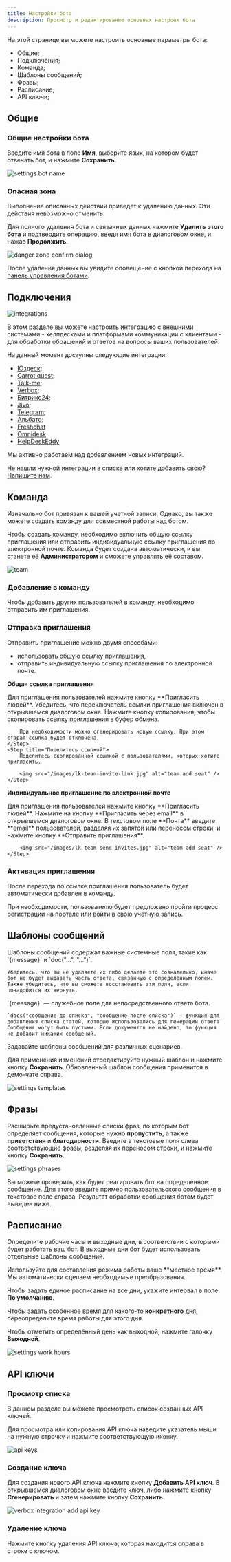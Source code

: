 ```yaml
---
title: Настройки бота
description: Просмотр и редактирование основных настроек бота
---
```


На этой странице вы можете настроить основные параметры бота:
- Общие;
- Подключения;
- Команда;
- Шаблоны сообщений;
- Фразы;
- Расписание;
- API ключи;

## Общие

### Общие настройки бота
Введите имя бота в поле **Имя**, выберите язык, на котором будет отвечать бот, и нажмите **Сохранить**.

<img src="/images/lk-settings-name.jpg" alt="settings bot name" />

### Опасная зона

<Warning>
  Выполнение описанных действий приведёт к удалению данных. Эти действия
  невозможно отменить.
</Warning>

Для полного удаления бота и связанных данных нажмите **Удалить этого бота** и подтвердите операцию, введя имя бота в диалоговом окне, и нажав **Продолжить**.

<img src="/images/lk-danger-zone-confirm.jpg" alt="danger zone confirm dialog" />

После удаления данных вы увидите оповещение с кнопкой перехода на [панель управления ботами](/lk/bot-list).

## Подключения

<img src="/images/lk-integrations.jpg" alt="integrations" />

В этом разделе вы можете настроить интеграцию с внешними системами - хелпдесками и платформами коммуникации с клиентами - для обработки обращений и ответов на вопросы ваших пользователей.

На данный момент доступны следующие интеграции:
- [Юздеск](/integrations/usedesk);
- [Carrot quest](/integrations/carrot-quest);
- [Talk-me](/integrations/talk-me);
- [Verbox](/integrations/verbox);
- [Битрикс24](/integrations/bitrix24);
- [Jivo](/integrations/jivo);
- [Telegram](/integrations/telegram);
- [Альбато](/integrations/albato);
- [Freshchat](/integrations/freshchat)
- [Omnidesk](/integrations/omnidesk)
- [HelpDeskEddy](/integrations/helpdeskeddy)

Мы активно работаем над добавлением новых интеграций.

Не нашли нужной интеграции в списке или хотите добавить свою? [Напишите нам](https://t.me/wikibot_sales).

## Команда

Изначально бот привязан к вашей учетной записи. Однако, вы также можете создать команду для совместной работы над ботом.

Чтобы создать команду, необходимо включить общую ссылку приглашения или отправить индивидуальную ссылку приглашения по электронной почте. Команда будет создана автоматически, и вы станете её **Администратором** и сможете управлять её составом.

<img src="/images/lk-team.jpg" alt="team" />

### Добавление в команду

Чтобы добавить других пользователей в команду, необходимо отправить им приглашения.

### Отправка приглашения

Отправить приглашение можно двумя способами:
- использовать общую ссылку приглашения,
- отправить индивидуальную ссылку приглашения по электронной почте.

**Общая ссылка приглашения**

<Steps>
    <Step title="Откройте диалог приглашения пользователей">
        Для приглашения пользователей нажмите кнопку **Пригласить людей**.
    </Step>
    <Step title="Включите ссылку приглашения">
        Убедитесь, что переключатель ссылки приглашения включен в открывшемся диалоговом окне.
    </Step>
    <Step title="Скопируйте ссылку">
        Нажмите кнопку копирования, чтобы скопировать ссылку приглашения в буфер обмена.

        При необходимости можно сгенерировать новую ссылку. При этом старая ссылка будет отключена.
    </Step>
    <Step title="Поделитесь ссылкой">
        Поделитесь скопированной ссылкой с пользователями, которых хотите пригласить.

        <img src="/images/lk-team-invite-link.jpg" alt="team add seat" />
    </Step>
</Steps>

**Индивидуальное приглашение по электронной почте**

<Steps>
    <Step title="Откройте диалог приглашения пользователей">
        Для приглашения пользователей нажмите кнопку **Пригласить людей**.
    </Step>
    <Step title="Перейдите на отправку по электронной почте">
        Нажмите на кнопку **Пригласить через email** в открывшемся диалоговом окне.
    </Step>
    <Step title="Отправьте приглашение">
        В текстовом поле **Почта** введите **email** пользователей, разделяя их запятой или переносом строки, и нажмите кнопку **Отправить приглашения**.

        <img src="/images/lk-team-send-invites.jpg" alt="team add seat" />
    </Step>
</Steps>

### Активация приглашения

После перехода по ссылке приглашения пользователь будет автоматически добавлен в команду.

При необходимости, пользователю будет предложено пройти процесс регистрации на портале или войти в свою учетную запись.

## Шаблоны сообщений

<Warning>
    Шаблоны сообщений содержат важные системные поля, такие как `{message}` и `doc("...", "...")`.
    
    Убедитесь, что вы не удаляете их либо делаете это сознательно, иначе бот не будет выдавать часть ответа, связанную с определённым полем. Также убедитесь, что вы сможете восстановить эти поля, если понадобится их вернуть.
</Warning>

<Info>
    `{message}` — служебное поле для непосредственного ответа бота.

    `docs("сообщение до списка", "сообщение после списка")` — функция для добавления списка статей, которые использовались для генерации ответа. 
    Сообщения могут быть пустыми. Если документов не найдено, то функция не добавит никаких сообщений.
</Info>

Задавайте шаблоны сообщений для различных сценариев.

Для применения изменений отредактируйте нужный шаблон и нажмите кнопку **Сохранить**. Обновленный шаблон сообщения применится в демо-чате справа.

<img src="/images/lk-settings-templates.jpg" alt="settings templates" />

## Фразы

Расширьте предустановленные списки фраз, по которым бот определяет сообщения, которые нужно **пропустить**, а также **приветствия** и **благодарности**. Введите в текстовые поля слева соответствующие фразы, резделяя их переносом строки, и нажмите кнопку **Сохранить**.

<img src="/images/lk-bot-settings-phrases.jpg" alt="settings phrases" />

Вы можете проверить, как будет реагировать бот на определенное сообщение. Для этого введите пример пользовательского сообщения в текстовое поле справа. Результат обработки сообщения ботом будет выведен ниже.

## Расписание
Определите рабочие часы и выходные дни, в соответствии с которыми будет работать ваш бот. В выходные дни бот будет использовать отдельные шаблоны сообщений.

<Info>
    Используйте для составления режима работы ваше **местное время**. Мы автоматически сделаем необходимые преобразования.
</Info>

Чтобы задать единое расписание на все дни, укажите интервал в поле **По умолчанию**.

Чтобы задать особенное время для какого-то **конкретного** дня, переопределите время работы для этого дня.

Чтобы отметить определённый день как выходной, нажмите галочку **Выходной**.

<img src="/images/lk-settings-work-hours.jpg" alt="settings work hours" />

## API ключи

### Просмотр списка

В данном разделе вы можете просмотреть список созданных API ключей.

Для просмотра или копирования API ключа наведите указатель мыши на нужную строчку и нажмите соответствующую иконку.

<img src="/images/lk-api-keys.jpg" alt="api keys" />

### Создание ключа

Для создания нового API ключа нажмите кнопку **Добавить API ключ**. В открывшемся диалоговом окне введите ключ, либо нажмите кнопку **Сгенерировать** и затем нажмите кнопку **Сохранить**.

<img src="/images/integrations-verbox-add-api-key.jpg" alt="verbox integration add api key" />

### Удаление ключа

Нажмите кнопку удаления API ключа, которая находится справа в строке с ключом.

